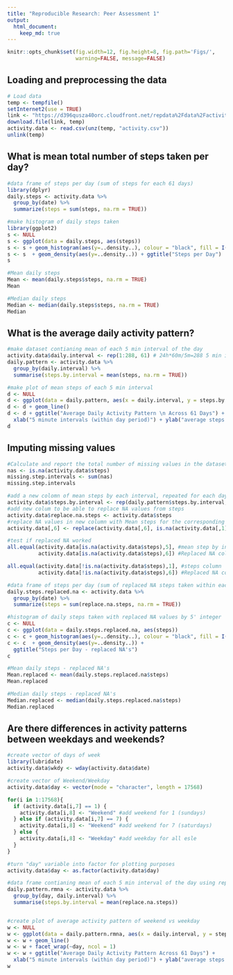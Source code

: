 ```yaml
---
title: "Reproducible Research: Peer Assessment 1"
output: 
  html_document:
    keep_md: true
---
```

```r
knitr::opts_chunk$set(fig.width=12, fig.height=8, fig.path='Figs/',
                      warning=FALSE, message=FALSE)
```

## Loading and preprocessing the data
```r
# Load data
temp <- tempfile()
setInternet2(use = TRUE)
link <- "https://d396qusza40orc.cloudfront.net/repdata%2Fdata%2Factivity.zip"
download.file(link, temp)
activity.data <- read.csv(unz(temp, "activity.csv"))
unlink(temp)
```


## What is mean total number of steps taken per day?
```r
#data frame of steps per day (sum of steps for each 61 days)
library(dplyr)
daily.steps <- activity.data %>%
  group_by(date) %>%
  summarize(steps = sum(steps, na.rm = TRUE))

#make histogram of daily steps taken
library(ggplot2)
s <- NULL
s <- ggplot(data = daily.steps, aes(steps))
s <- s + geom_histogram(aes(y=..density..), colour = "black", fill = I('#FFF999'))
s <- s  + geom_density(aes(y=..density..)) + ggtitle("Steps per Day")
s

#Mean daily steps 
Mean <- mean(daily.steps$steps, na.rm = TRUE)
Mean

#Median daily steps
Median <- median(daily.steps$steps, na.rm = TRUE)
Median
```


## What is the average daily activity pattern?
```r
#make dataset contianing mean of each 5 min interval of the day
activity.data$daily.interval <- rep(1:288, 61) # 24h*60m/5m=288 5 min intervals in day
daily.pattern <- activity.data %>%
  group_by(daily.interval) %>%
  summarise(steps.by.interval = mean(steps, na.rm = TRUE))

#make plot of mean steps of each 5 min interval
d <- NULL
d <- ggplot(data = daily.pattern, aes(x = daily.interval, y = steps.by.interval))
d <- d + geom_line()
d <- d + ggtitle("Average Daily Activity Pattern \n Across 61 Days") + 
  xlab("5 minute intervals (within day period)") + ylab("average steps per interval")
d
```


## Imputing missing values
```r
#Calculate and report the total number of missing values in the dataset
nas <- is.na(activity.data$steps)
missing.step.intervals <- sum(nas)
missing.step.intervals

#add a new colomn of mean steps by each interval, repeated for each day
activity.data$steps.by.interval <- rep(daily.pattern$steps.by.interval, 61)
#add new colum to be able to replace NA values from steps
activity.data$replace.na.steps <- activity.data$steps
#replace NA values in new column with Mean steps for the corresponding interval
activity.data[,6] <- replace(activity.data[,6], is.na(activity.data[,1]), activity.data[,5])

#test if replaced NA worked
all.equal(activity.data[is.na(activity.data$steps),5], #mean step by interval column
          activity.data[is.na(activity.data$steps),6]) #Replaced NA column

all.equal(activity.data[!is.na(activity.data$steps),1], #steps column
          activity.data[!is.na(activity.data$steps),6]) #Replaced NA column

#data frame of steps per day (sum of replaced NA steps taken within each date)
daily.steps.replaced.na <- activity.data %>%
  group_by(date) %>%
  summarize(steps = sum(replace.na.steps, na.rm = TRUE))

#histogram of daily steps taken with replaced NA values by 5' integer
c <- NULL
c <- ggplot(data = daily.steps.replaced.na, aes(steps))
c <- c + geom_histogram(aes(y=..density..), colour = "black", fill = I('#ccff99'))
c <- c  + geom_density(aes(y=..density..)) + 
  ggtitle("Steps per Day - replaced NA's")
c

#Mean daily steps - replaced NA's
Mean.replaced <- mean(daily.steps.replaced.na$steps)
Mean.replaced

#Median daily steps - replaced NA's
Median.replaced <- median(daily.steps.replaced.na$steps)
Median.replaced
```


## Are there differences in activity patterns between weekdays and weekends?
```r
#create vector of days of week
library(lubridate)
activity.data$wkdy <- wday(activity.data$date)

#create vector of Weekend/Weekday
activity.data$day <- vector(mode = "character", length = 17568)

for(i in 1:17568){
  if (activity.data[i,7] == 1) { 
    activity.data[i,8] <- "Weekend" #add weekend for 1 (sundays)
  } else if (activity.data[i,7] == 7) {
    activity.data[i,8] <- "Weekend" #add weekend for 7 (saturdays)
  } else {
    activity.data[i,8] <- "Weekday" #add weekday for all esle
  }
}

#turn "day" variable into factor for plotting purposes
activity.data$day <- as.factor(activity.data$day)

#data frame contianing mean of each 5 min interval of the day using replaced na data
daily.pattern.rmna <- activity.data %>%
  group_by(day, daily.interval) %>%
  summarise(steps.by.interval = mean(replace.na.steps))


#create plot of average activity pattern of weekend vs weekday
w <- NULL
w <- ggplot(data = daily.pattern.rmna, aes(x = daily.interval, y = steps.by.interval))
w <- w + geom_line()
w <- w + facet_wrap(~day, ncol = 1)
w <- w + ggtitle("Average Daily Activity Pattern Across 61 Days") + 
  xlab("5 minute intervals (within day period)") + ylab("average steps per interval")
w
```
